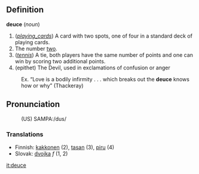 ==Definition==

<b>deuce</b> (<i>noun</i>)
# (<i>[[playing_cards]]</i>) A card with two spots, one of four in a standard deck of playing cards.
# The number [[two]].
# (<i>[[tennis]]</i>) A tie, both players have the same number of points and one can win by scoring two additional points.
# (epithet) The Devil, used in exclamations of confusion or anger
:Ex. “Love is a bodily infirmity . . . which breaks out the <b>deuce</b> knows how or why” (Thackeray)

==Pronunciation==
:(US) SAMPA:/dus/

===Translations===

*Finnish: [[kakkonen]] (2), [[tasan]] (3), [[piru]] (4)
*Slovak: [[dvojka]] ''f'' (1, 2)

[[it:deuce]]